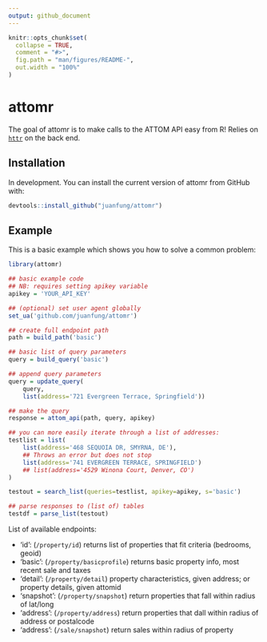 ```yaml
---
output: github_document
---
```


<!-- README.md is generated from README.Rmd. Please edit that file -->

```r
knitr::opts_chunk$set(
  collapse = TRUE,
  comment = "#>",
  fig.path = "man/figures/README-",
  out.width = "100%"
)
```

# attomr

<!-- badges: start -->
<!-- badges: end -->

The goal of attomr is to make calls to the ATTOM API easy from R! Relies on
[`httr`](https://cran.r-project.org/web/packages/httr/vignettes/quickstart.html)
on the back end.

## Installation

In development. You can install the current version of attomr from GitHub with:

``` r
devtools::install_github("juanfung/attomr")
```

## Example

This is a basic example which shows you how to solve a common problem:

``` r
library(attomr)

## basic example code
## NB: requires setting apikey variable
apikey = 'YOUR_API_KEY'

## (optional) set user agent globally
set_ua('github.com/juanfung/attomr')

## create full endpoint path
path = build_path('basic')

## basic list of query parameters
query = build_query('basic')

## append query parameters
query = update_query(
    query,
    list(address='721 Evergreen Terrace, Springfield'))

## make the query
response = attom_api(path, query, apikey)

## you can more easily iterate through a list of addresses:
testlist = list(
    list(address='468 SEQUOIA DR, SMYRNA, DE'),
    ## Throws an error but does not stop
    list(address='741 EVERGREEN TERRACE, SPRINGFIELD')
    ## list(address='4529 Winona Court, Denver, CO')
)

testout = search_list(queries=testlist, apikey=apikey, s='basic')

## parse responses to (list of) tables
testdf = parse_list(testout)

```

List of available endpoints:

- 'id': (`/property/id`) returns list of properties that fit criteria (bedrooms, geoid)
- 'basic': (`/property/basicprofile`) returns basic property info, most recent sale and taxes
- 'detail': (`/property/detail`) property characteristics, given address; or property details, given attomid
- 'snapshot': (`/property/snapshot`) return properties that fall within radius of lat/long
- 'address': (`/property/address`) return properties that dall within radius of address or postalcode
- 'address': (`/sale/snapshot`) return sales within radius of property
